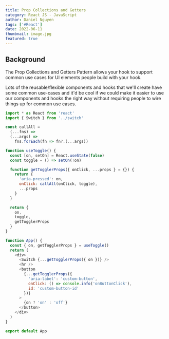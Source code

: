 ```yaml
---
title: Prop Collections and Getters
category: React JS - JavaScript
author: Daniel Nguyen
tags: ['#React']
date: 2022-06-11
thumbnail: image.jpg
featured: true
---
```


## Background

The Prop Collections and Getters Pattern allows your hook to
support common use cases for UI elements people build with your hook.

Lots of the reusable/flexible components and hooks that we'll create have some
common use-cases and it'd be cool if we could make it easier to use our
components and hooks the right way without requiring people to wire things up
for common use cases.

```javascript
import * as React from 'react'
import { Switch } from '../switch'

const callAll =
  (...fns) =>
  (...args) =>
    fns.forEach(fn => fn?.(...args))

function useToggle() {
  const [on, setOn] = React.useState(false)
  const toggle = () => setOn(!on)

  function getTogglerProps({ onClick, ...props } = {}) {
    return {
      'aria-pressed': on,
      onClick: callAll(onClick, toggle),
      ...props
    }
  }

  return {
    on,
    toggle,
    getTogglerProps
  }
}

function App() {
  const { on, getTogglerProps } = useToggle()
  return (
    <div>
      <Switch {...getTogglerProps({ on })} />
      <hr />
      <button
        {...getTogglerProps({
          'aria-label': 'custom-button',
          onClick: () => console.info('onButtonClick'),
          id: 'custom-button-id'
        })}
      >
        {on ? 'on' : 'off'}
      </button>
    </div>
  )
}

export default App
```

<!-- ![example video](./example.gif) -->
